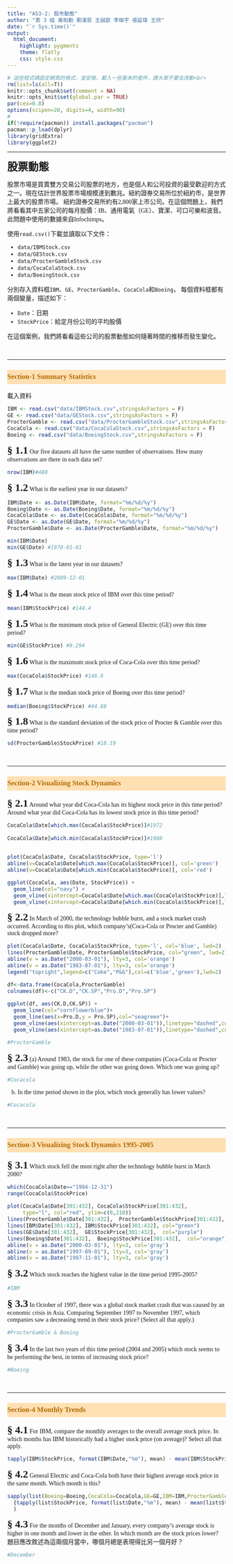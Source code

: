 ```yaml
---
title: "AS3-2: 股市動態"
author: "第 3 組 黃柏勳 劉漢慈 王誠歆 李燦宇 張延瑋 王欣"
date: "`r Sys.time()`"
output:
  html_document:
    highlight: pygments
    theme: flatly
    css: style.css
---
```


```r
# 這些程式碼設定網頁的格式，並安裝、載入一些基本的套件，請大家不要去改動<br>
rm(list=ls(all=T))
knitr::opts_chunk$set(comment = NA)
knitr::opts_knit$set(global.par = TRUE)
par(cex=0.8)
options(scipen=20, digits=4, width=90)
#
if(!require(pacman)) install.packages("pacman")
pacman::p_load(dplyr)
library(gridExtra)
library(ggplot2)
```
<hr>

**股票動態**

股票市場是買賣雙方交易公司股票的地方，也是個人和公司投資的最受歡迎的方式之一。現在估計世界股票市場規模達到數兆。紐約證券交易所位於紐約市，是世界上最大的股票市場。 紐約證券交易所約有2,800家上市公司。在這個問題上，我們將看看其中五家公司的每月股價：IB、通用電氣（GE）、寶潔、可口可樂和波音。此問題中使用的數據來自Infochimps。

使用`read.csv()`下載並讀取以下文件：

+ `data/IBMStock.csv`
+ `data/GEStock.csv`
+ `data/ProcterGambleStock.csv`
+ `data/CocaColaStock.csv`
+ `data/BoeingStock.csv` 

分別存入資料框`IBM`、`GE`、`ProcterGamble`、`CocaCola`和`Boeing`，
每個資料框都有兩個變量，描述如下：

+ `Date`：日期
+ `StockPrice`：給定月份公司的平均股價

在這個案例，我們將看看這些公司的股票動態如何隨著時間的推移而發生變化。

<br><hr>

###  Section-1 Summary Statistics

載入資料
```r
IBM <- read.csv("data/IBMStock.csv",stringsAsFactors = F)
GE <- read.csv("data/GEStock.csv",stringsAsFactors = F)
ProcterGamble <- read.csv("data/ProcterGambleStock.csv",stringsAsFactors = F)
CocaCola <- read.csv("data/CocaColaStock.csv",stringsAsFactors = F)
Boeing <- read.csv("data/BoeingStock.csv",stringsAsFactors = F)
```

__§ 1.1__ Our five datasets all have the same number of observations. How many observations are there in each data set?
```r
nrow(IBM)#480

```


__§ 1.2__ What is the earliest year in our datasets?
```r
IBM$Date <- as.Date(IBM$Date, format="%m/%d/%y")
Boeing$Date <- as.Date(Boeing$Date, format="%m/%d/%y")
CocaCola$Date <- as.Date(CocaCola$Date, format="%m/%d/%y")
GE$Date <- as.Date(GE$Date, format="%m/%d/%y")
ProcterGamble$Date <- as.Date(ProcterGamble$Date, format="%m/%d/%y")

min(IBM$Date)
min(GE$Date) #1970-01-01
```

__§ 1.3__ What is the latest year in our datasets?
```r
max(IBM$Date) #2009-12-01
```

__§ 1.4__ What is the mean stock price of IBM over this time period?
```r
mean(IBM$StockPrice) #144.4
```

__§ 1.5__ What is the minimum stock price of General Electric (GE) over this time period?
```r
min(GE$StockPrice) #9.294
```

__§ 1.6__ What is the maximum stock price of Coca-Cola over this time period?
```r
max(CocaCola$StockPrice) #146.6
```

__§ 1.7__ What is the median stock price of Boeing over this time period?
```r
median(Boeing$StockPrice) #44.88
```

__§ 1.8__ What is the standard deviation of the stock price of Procter & Gamble over this time period?
```r
sd(ProcterGamble$StockPrice) #18.19
```

<br><hr>

###  Section-2 Visualizing Stock Dynamics

__§ 2.1__ Around what year did Coca-Cola has its highest stock price in this time period? Around what year did Coca-Cola has its lowest stock price in this time period?
```r
CocaCola$Date[which.max(CocaCola$StockPrice)]#1972

CocaCola$Date[which.min(CocaCola$StockPrice)]#1980


plot(CocaCola$Date, CocaCola$StockPrice, type='l')  
abline(v=CocaCola$Date[which.max(CocaCola$StockPrice)], col='green')
abline(v=CocaCola$Date[which.min(CocaCola$StockPrice)], col='red') 

ggplot(CocaCola, aes(Date, StockPrice)) +
  geom_line(col="navy") +
  geom_vline(xintercept=CocaCola$Date[which.max(CocaCola$StockPrice)],linetype="dashed",colour="skyblue",size = 1)+
  geom_vline(xintercept=CocaCola$Date[which.min(CocaCola$StockPrice)],linetype="dashed",colour="skyblue",size = 1)

```


__§ 2.2__ In March of 2000, the technology bubble burst, and a stock market crash occurred. According to this plot, which company's(Coca-Cola or Procter and Gamble) stock dropped more?
```r
plot(CocaCola$Date, CocaCola$StockPrice, type='l', col='blue', lwd=2)
lines(ProcterGamble$Date, ProcterGamble$StockPrice, col="green", lwd=2)
abline(v = as.Date("2000-03-01"), lty=3, col='orange')
abline(v = as.Date("1983-07-01"), lty=3, col='orange')
legend("topright",legend=c("Coke","P&G"),col=c('blue','green'),lwd=2)

df<-data.frame(CocaCola,ProcterGamble)
colnames(df)<-c("CK.D","CK.SP","Pro.D","Pro.SP")

ggplot(df, aes(CK.D,CK.SP)) +
  geom_line(col="cornflowerblue")+
  geom_line(aes(x=Pro.D,y = Pro.SP),col="seagreen")+
  geom_vline(aes(xintercept=as.Date("2000-03-01")),linetype="dashed",colour="red",size = 1)+
  geom_vline(aes(xintercept=as.Date("1983-07-01")),linetype="dashed",colour="red",size = 1)

#ProcterGamble
```

__§ 2.3__ (a) Around 1983, the stock for one of these companies (Coca-Cola or Procter and Gamble) was going up, while the other was going down. Which one was going up? 
```r
#Cocacola
```

(b) In the time period shown in the plot, which stock generally has lower values?
```r
#Cocacola
```


<br><hr>

###  Section-3 Visualizing Stock Dynamics 1995-2005

__§ 3.1__ Which stock fell the most right after the technology bubble burst in March 2000?
```r
which(CocaCola$Date=="1994-12-31")
range(CocaCola$StockPrice)

plot(CocaCola$Date[301:432], CocaCola$StockPrice[301:432], 
     type="l", col="red", ylim=c(0,210))
lines(ProcterGamble$Date[301:432],  ProcterGamble$StockPrice[301:432],  col="blue")
lines(IBM$Date[301:432], IBM$StockPrice[301:432], col="green")
lines(GE$Date[301:432],  GE$StockPrice[301:432],  col="purple")
lines(Boeing$Date[301:432],  Boeing$StockPrice[301:432],  col="orange")
abline(v = as.Date("2000-03-01"), lty=3, col='gray')
abline(v = as.Date("1997-09-01"), lty=3, col='gray')
abline(v = as.Date("1997-11-01"), lty=3, col='gray')
```

__§ 3.2__ Which stock reaches the highest value in the time period 1995-2005?
```r
#IBM
```

__§ 3.3__ In October of 1997, there was a global stock market crash that was caused by an economic crisis in Asia. Comparing September 1997 to November 1997, which companies saw a decreasing trend in their stock price? (Select all that apply.)
```r
#ProcterGamble & Boeing
```

__§ 3.4__ In the last two years of this time period (2004 and 2005) which stock seems to be performing the best, in terms of increasing stock price?
```r
#Boeing
```


<br><hr>


###  Section-4 Monthly Trends

__§ 4.1__ For IBM, compare the monthly averages to the overall average stock price. In which months has IBM historically had a higher stock price (on average)? Select all that apply.
```r
tapply(IBM$StockPrice, format(IBM$Date,"%m"), mean) - mean(IBM$StockPrice)#January,Febuary,March,April,May

```

__§ 4.2__ General Electric and Coca-Cola both have their highest average stock price in the same month. Which month is this?
```r
sapply(list(Boeing=Boeing,CocaCola=CocaCola,GE=GE,IBM=IBM,ProcterGamble=ProcterGamble), function(list)
  {tapply(list$StockPrice, format(list$Date,"%m"), mean) - mean(list$StockPrice)}
  ) 

```

__§ 4.3__ For the months of December and January, every company's average stock is higher in one month and lower in the other. In which month are the stock prices lower? 題目應改敘述為這兩個月當中，哪個月總是表現得比另一個月好？
```r
#December
```

<br><br><br>
<style>
.caption {
  color: #777;
  margin-top: 10px;
}
p code {
  white-space: inherit;
}
pre {
  word-break: normal;
  word-wrap: normal;
  line-height: 1;
}
pre code {
  white-space: inherit;
}
p,li {
  font-family: "Trebuchet MS", "微軟正黑體", "Microsoft JhengHei";
}

.r{
  line-height: 1.2;
}

title{
  color: #cc0000;
  font-family: "Trebuchet MS", "微軟正黑體", "Microsoft JhengHei";
}

body{
  font-family: "Trebuchet MS", "微軟正黑體", "Microsoft JhengHei";
}

h1,h2,h3,h4,h5{
  color: #330867;
  font-family: "Trebuchet MS", "微軟正黑體", "Microsoft JhengHei";
  background-size: 150px
 }

h3{
  color: #b36b00;
  background: #ffe0b3;
  line-height: 2;
  font-weight: bold;
}

h5{
  color: #006000;
  background: #ffffe0;
  line-height: 2;
  font-weight: bold;
}


em{
  color: #0000c0;

  }
strong{
  font-size:24px;
  
}
h4{
 font-family: "Trebuchet MS", "微軟正黑體", "Microsoft JhengHei";
  font-style:normal
}
</style>
